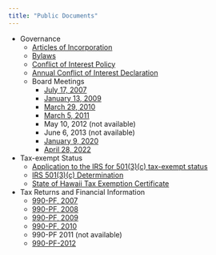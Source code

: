 ```yaml
---
title: "Public Documents"
---
```


* Governance
  * [Articles of Incorporation](public_documents/ADMB-Foundation-Articles(amended).pdf)
  * [Bylaws](public_documents/ADMB-Foundation-Bylaws.pdf)
  * [Conflict of Interest Policy](public_documents/ADMB_Conflict_of_Interest_Policy.pdf)
  * [Annual Conflict of Interest Declaration](public_documents/ADMB_Foundation_Conflict_of_Interest_Annual_Statement.pdf)
  * Board Meetings
    * [July 17, 2007](public_documents/minutes-2007-7-17.pdf)
    * [January 13, 2009](public_documents/minutes-2009-1-13.pdf)
    * [March 29, 2010](public_documents/minutes-2010-03-29.pdf)
    * [March 5, 2011](public_documents/)
    * May 10, 2012 (not available)
    * June 6, 2013 (not available)
    * [January 9, 2020](public_documents/ADMB_Foundation_Meeting_20200109.pdf)
    * [April 28, 2022](public_documents/ADMB_Foundation_meeting_2022-04-28.pdf)
* Tax-exempt Status
  * [Application to the IRS for 501(3)(c) tax-exempt status](public_documents/ADMB-Foundation-Form1023-with-attachments.pdf)
  * [IRS 501(3)(c) Determination](public_documents/ADMB-Foundation-501c3.pdf)
  * [State of Hawaii Tax Exemption Certificate](public_documents/HI-exemption-certificate.pdf)
* Tax Returns and Financial Information
  * [990-PF, 2007](public_documents/990-PF-2007.pdf)
  * [990-PF, 2008](public_documents/990-PF-2008.pdf)
  * [990-PF, 2009](public_documents/990-PF-2009.pdf)
  * [990-PF, 2010](public_documents/990-PF-2010.pdf)
  * 990-PF 2011 (not available)
  * [990-PF-2012](public_documents/990-PF-2012.pdf)